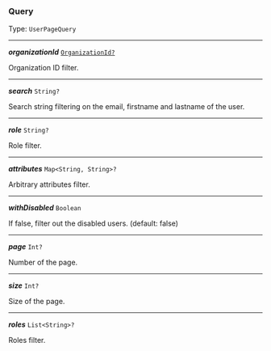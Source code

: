


### Query

Type: `UserPageQuery`

---

***organizationId*** [`OrganizationId?`](/docs/organization--page#organizationid)

Organization ID filter.



---

***search*** `String?`

Search string filtering on the email, firstname and lastname of the user.



---

***role*** `String?`

Role filter.



---

***attributes*** `Map<String, String>?`

Arbitrary attributes filter.



---

***withDisabled*** `Boolean`

If false, filter out the disabled users. (default: false)



---

***page*** `Int?`

Number of the page.



---

***size*** `Int?`

Size of the page.



---

***roles*** `List<String>?`

Roles filter.


